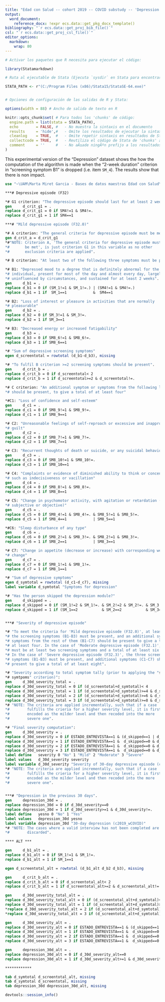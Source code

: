 ```yaml
---
title: "Edad con Salud -- cohort 2019 -- COVID substudy -- 'Depression ICD10'"
output:
  word_document:
    reference_docx: !expr ecs.data::get_pkg_docx_template()
bibliography: "`r ecs.data::get_proj_bib_file()`"
csl: "`r ecs.data::get_proj_csl_file()`"
editor_options: 
  markdown: 
    wrap: 80
---
```


```r
# Activar los paquetes que R necesita para ejecutar el código:

library(Statamarkdown)

# Ruta al ejecutable de Stata (Ejecuta `sysdir` en Stata para encontrar la ruta)

STATA_PATH <- r"(C:/Program Files (x86)/Stata15/StataSE-64.exe)"


# Opciones de configuración de las salidas de R y Stata:

options(width = 88) # Ancho de salida de texto en R

knitr::opts_chunk$set( # Para todos los 'chunks' de código:
  engine.path = list(stata = STATA_PATH),
  echo        = FALSE, #   - No muestra la sintaxis en el documento
  results     = 'hide',#   - Omite los resultados de ejecutar la sintaxis
  cleanlog    = TRUE,  #   - Omite repetir sintaxis en resultados de Stata
  collectcode = TRUE,  #   - Reutiliza el código de Stata de 'chunks' anteriores
  comment     = ''     #   - No aÃ±ade ningÃºn prefijo a los resultados
)
```

This experimental version of the "Depression" dataset shows the how the
computation of the algorithm is made when the "2-week duration" criterion in
"screening symptom B1" is dropped (i.e. item `SM_4`). The results show that
there is non impact.

```stata
use "~\UAM\Marta Miret Garcia - Bases de datos maestras Edad con Salud\Subestudio_COVID\Edad_con_salud_Fichero_Completo.dta"

***# Depressive episode (F32)

*# G1 criterion: "The depressive episode should last for at least 2 weeks"
gen     d_crit_g1 = .
replace d_crit_g1 = 0 if SM4!=1 & SM4!=.
replace d_crit_g1 = 1 if SM4==1

***# "Mild depressive episode (F32.0)"

*# A criterion: "The general criteria for depressive episode must be met"
gen d_crit_a = d_crit_g1
*#"NOTE: Criterion A, 'The general criteria for depressive episode must
*#       be met', is just criterion G1 in this variable as no other
*#       exclusion criteria are applied".

*# B criterion: "At least two of the following three symptoms must be present"

*# B1: "Depressed mood to a degree that is definitely abnormal for the
*# individual, present for most of the day and almost every day, largely
*# uninfluenced by circumstances, and sustained for at least 2 weeks".
gen     d_b1 = .
replace d_b1 = 0 if (SM_1!=1 & SM_1!=.) | (SM4!=1 & SM4!=.)
replace d_b1 = 1 if  SM_1==1            &  SM4==1

*# B2: "Loss of interest or pleasure in activities that are normally
*# pleasurable"
gen     d_b2 = .
replace d_b2 = 0 if SM_3!=1 & SM_3!=.
replace d_b2 = 1 if SM_3==1 

*# B3: "Decreased energy or increased fatigability"
gen     d_b3 = .
replace d_b3 = 0 if SM8_6!=1 & SM8_6!=.
replace d_b3 = 1 if SM8_6==1

*# "Sum of depressive screening symptoms"
egen d_screentotal = rowtotal (d_b1-d_b3), missing

*# "To fulfil B criterion >=2 screening symptoms should be present".
gen     d_crit_b = .
replace d_crit_b = 0 if d_screentotal< 2
replace d_crit_b = 1 if d_screentotal>=2 & d_screentotal!=.

*# C criterion: "An additional symptom or symptoms from the following list
*# should be present, to give a total of at least four"

*#C1: "Loss of confidence and self-esteem"
gen     d_c1 = .
replace d_c1 = 0 if SM8_9!=1 & SM8_9!=.
replace d_c1 = 1 if SM8_9==1

*# C2: "Unreasonable feelings of self-reproach or excessive and inappropriate
*# guilt"
gen     d_c2 = .
replace d_c2 = 0 if SM8_7!=1 & SM8_7!=.
replace d_c2 = 1 if SM8_7==1

*# C3: "Recurrent thoughts of death or suicide, or any suicidal behaviour"
gen     d_c3 = .
replace d_c3 = 0 if SM8_10!=1 & SM8_10!=.
replace d_c3 = 1 if SM8_10==1

*# C4: "Complaints or evidence of diminished ability to think or concentrate,
*# such as indecisiveness or vacillation"
gen     d_c4 = .
replace d_c4 = 0 if SM8_8!=1 & SM8_8!=.
replace d_c4 = 1 if SM8_8==1

*# C5: "Change in psychomotor activity, with agitation or retardation (either
*# subjective or objective)"
gen     d_c5 = .
replace d_c5 = 0 if SM8_4!=1 & SM8_4!=. & SM8_5!=1 & SM8_5!=.
replace d_c5 = 1 if SM8_4==1            | SM8_5==1

*#C6: "Sleep disturbance of any type"
gen     d_c6 = .
replace d_c6 = 0 if SM8_2!=1 & SM8_3!=. & SM8_2!=1 & SM8_3!=.
replace d_c6 = 1 if SM8_2==1            | SM8_3==1

*# C7: "Change in appetite (decrease or increase) with corresponding weight
*# change"
gen     d_c7 = .
replace d_c7 = 0 if SM8_1!=1 & SM8_1!=.
replace d_c7 = 1 if SM8_1==1

*# "Sum of depressive symptoms"
egen d_symtotal = rowtotal (d_c1-d_c7), missing
label variable d_symtotal "Symptoms for depression"

*# "Has the person skipped the depression module?"
gen     d_skipped = .
replace d_skipped = 0 if (SM_1!=2 & SM_1!=. & SM_2!=2 & SM_2!=. & SM_3!=2 & SM_3!=.) | SM4==1
replace d_skipped = 1 if (SM_1==2           & SM_2==2           & SM_3==2          ) | SM4==2 | SM4==9


***# "Severity of depressive episode"

*# "To meet the criteria for 'Mild depressive episode (F32.0)', at least two of
*# the screening symptoms (B1-B3) must be present, and an additional symptom or
*# symptoms from the rest of them (B1-C7) should be present to give a total of
*# at least four. In the case of 'Moderate depressive episode (F32.1)', there
*# must be at least two screening symptoms and a total of at least six symptoms.
*# In the case of 'Severe depressive episode (F32.3)', the three screening
*# symptoms (B1-B3) must be present, and additional symptoms (C1-C7) should be
*# present to give a total of at least eight".

*# "Severity according to total symptom tally (prior to applying the "screening
*# symtpoms" criterion)":
gen     d_30d_severity_total = .
replace d_30d_severity_total = 0 if (d_screentotal+d_symtotal)< 4
replace d_30d_severity_total = 1 if (d_screentotal+d_symtotal)>=4 & d_screentotal!=. & d_symtotal !=.
replace d_30d_severity_total = 2 if (d_screentotal+d_symtotal)>=6 & d_screentotal!=. & d_symtotal !=.
replace d_30d_severity_total = 3 if (d_screentotal+d_symtotal)>=8 & d_screentotal!=. & d_symtotal !=.
*# "NOTE: The criteria are applied incrementally, such that if a case
*#        fulfills the crieria for a higher severity level, it is first
*#        encoded as the milder level and then recoded into the more
*#        severe one".

*# "Final severity computation":
gen     d_30d_severity = .
replace d_30d_severity = 0 if ESTADO_ENTREVISTA==1 & (d_skipped==1 | d_crit_a==0 | d_crit_b==0      | d_30d_severity_total==0)
replace d_30d_severity = 1 if ESTADO_ENTREVISTA==1 &  d_skipped==0 & d_crit_a==1 & d_crit_b==1      & d_30d_severity_total>=1 & d_30d_severity_total!=.
replace d_30d_severity = 2 if ESTADO_ENTREVISTA==1 &  d_skipped==0 & d_crit_a==1 & d_crit_b==1      & d_30d_severity_total>=2 & d_30d_severity_total!=.
replace d_30d_severity = 3 if ESTADO_ENTREVISTA==1 &  d_skipped==0 & d_crit_a==1 & d_screentotal==3 & d_30d_severity_total==3
label define   severity 0 "No" 1 "Mild" 2 "Moderate" 3 "Severe"
label values   d_30d_severity severity
label variable d_30d_severity "Severity of 30-day depressive episode (c2019_w1)"
*# "NOTE: The criteria are applied incrementally, such that if a case
*#        fulfills the crieria for a higher severity level, it is first
*#        encoded as the milder level and then recoded into the more
*#        severe one".


***# "Depression in the previous 30 days".
gen     depression_30d = .
replace depression_30d = 0 if d_30d_severity==0                    
replace depression_30d = 1 if d_30d_severity>=1 & d_30d_severity!=.
label define   yesno 0 "No" 1 "Yes"
label values   depression_30d yesno
label variable depression_30d "30-day depression (c2019_wCOVID)"
*# "NOTE: The cases where a valid interview has not been completed are
*#        discarded".

**** ALT ***

gen     d_b1_alt = .
replace d_b1_alt = 0 if SM_1!=1 & SM_1!=.
replace d_b1_alt = 1 if SM_1==1

egen d_screentotal_alt = rowtotal (d_b1_alt d_b2 d_b3), missing

gen     d_crit_b_alt = .
replace d_crit_b_alt = 0 if d_screentotal_alt< 2
replace d_crit_b_alt = 1 if d_screentotal_alt>=2 & d_screentotal_alt!=.

gen     d_30d_severity_total_alt = .
replace d_30d_severity_total_alt = 0 if (d_screentotal_alt+d_symtotal)< 4
replace d_30d_severity_total_alt = 1 if (d_screentotal_alt+d_symtotal)>=4 & d_screentotal_alt!=. & d_symtotal !=.
*replace d_30d_severity_total_alt = 2 if (d_screentotal_alt+d_symtotal)>=6 & d_screentotal_alt!=. & d_symtotal !=.
*replace d_30d_severity_total_alt = 3 if (d_screentotal_alt+d_symtotal)>=8 & d_screentotal_alt!=. & d_symtotal !=.

gen     d_30d_severity_alt = .
replace d_30d_severity_alt = 0 if ESTADO_ENTREVISTA==1 & (d_skipped==1 | d_crit_a==0 | d_crit_b_alt==0      | d_30d_severity_total_alt==0)
replace d_30d_severity_alt = 1 if ESTADO_ENTREVISTA==1 &  d_skipped==0 & d_crit_a==1 & d_crit_b_alt==1      & d_30d_severity_total_alt>=1 & d_30d_severity_total_alt!=.
replace d_30d_severity_alt = 2 if ESTADO_ENTREVISTA==1 &  d_skipped==0 & d_crit_a==1 & d_crit_b_alt==1      & d_30d_severity_total_alt>=2 & d_30d_severity_total_alt!=.
replace d_30d_severity_alt = 3 if ESTADO_ENTREVISTA==1 &  d_skipped==0 & d_crit_a==1 & d_screentotal_alt==3 & d_30d_severity_total_alt==3

gen     depression_30d_alt = .
replace depression_30d_alt = 0 if d_30d_severity_alt==0                    
replace depression_30d_alt = 1 if d_30d_severity_alt>=1 & d_30d_severity_alt!=.

************

tab d_symtotal d_screentotal_alt, missing
tab d_symtotal d_screentotal, missing
tab depression_30d depression_30d_alt, missing
```

```r
devtools::session_info()
```
